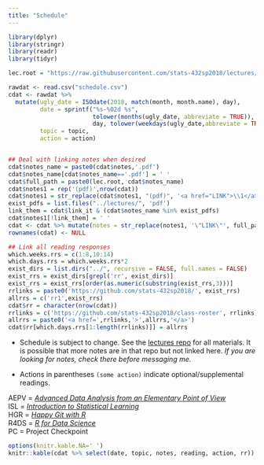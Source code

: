 ```yaml
---
title: "Schedule"
---
```


```r
library(dplyr)
library(stringr)
library(readr)
library(tidyr)

lec.root = "https://raw.githubusercontent.com/stats-432sp2018/lectures/master/"

rawdat <- read.csv("schedule.csv")
cdat <- rawdat %>%
  mutate(ugly_date = ISOdate(2018, match(month, month.name), day),
         date = sprintf("%s-%02d %s",
                        tolower(months(ugly_date, abbreviate = TRUE)),
                        day, tolower(weekdays(ugly_date,abbreviate = TRUE))),
         topic = topic,
         action = action)


## Deal with linking notes when desired
cdat$notes_name = paste0(cdat$notes,'.pdf')
cdat$notes_name[cdat$notes_name=='.pdf'] = ' '
cdat$full_path = paste0(lec.root, cdat$notes_name)
cdat$notes1 = rep('(pdf)',nrow(cdat))
cdat$notes1 = str_replace(cdat$notes1, "(pdf)", '<a href="LINK">\\1</a>')
exist_pdfs = list.files("../lectures/", 'pdf')
link_them = cdat$link_it & (cdat$notes_name %in% exist_pdfs)
cdat$notes1[!link_them] = ' '
cdat <- cdat %>% mutate(notes = str_replace(notes1, '\"LINK\"', full_path))
rownames(cdat) <- NULL

## Link all reading responses
which.weeks.rrs = c(1:8,10:14)
which.days.rrs = which.weeks.rrs*2
exist_dirs = list.dirs("../", recursive = FALSE, full.names = FALSE)
exist_rrs = exist_dirs[grepl('rr', exist_dirs)]
exist_rrs = exist_rrs[order(as.numeric(substring(exist_rrs,3)))]
rrlinks = paste0('https://github.com/stats-432sp2018/', exist_rrs)
allrrs = c('rr1',exist_rrs)
cdat$rr = character(nrow(cdat))
rrlinks = c('https://github.com/stats-432sp2018/class-roster', rrlinks)
allrrs = paste0('<a href=',rrlinks,'>',allrrs,'</a>')
cdat$rr[which.days.rrs[1:length(rrlinks)]] = allrrs
```


* Schedule is subject to change. See the [lectures repo](https://github.com/stats-432sp2018/lectures) for all materials. It is possible that more notes are in that repo but not linked here. _If you are looking for notes, check there before messaging me._  

* Actions in parentheses `(some action)` indicate optional/supplemental readings.

AEPV = [_Advanced Data Analysis from an Elementary Point of View_](http://www.stat.cmu.edu/~cshalizi/ADAfaEPoV/ADAfaEPoV.pdf)  
ISL = [_Introduction to Statistical Learning_](http://www-bcf.usc.edu/~gareth/ISL/)  
HGR = [_Happy Git with R_](http://happygitwithr.com/)  
R4DS = [_R for Data Science_](http://r4ds.had.co.nz)  
PC = Project Checkpoint

```r
options(knitr.kable.NA=' ')
knitr::kable(cdat %>% select(date, topic, notes, reading, action, rr))
```
